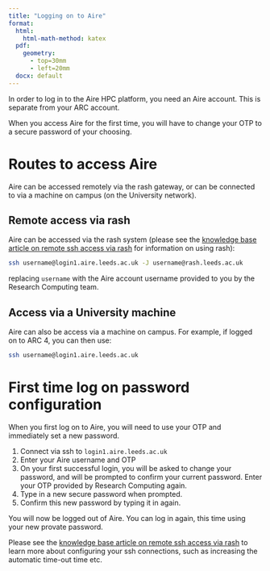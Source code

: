 ```yaml
---
title: "Logging on to Aire"
format: 
  html: 
    html-math-method: katex
  pdf: 
    geometry: 
      - top=30mm
      - left=20mm
  docx: default
---
```


In order to log in to the Aire HPC platform, you need an Aire account. This is separate from your ARC account. 

When you access Aire for the first time, you will have to change your OTP to a secure password of your choosing.

# Routes to access Aire

Aire can be accessed remotely via the rash gateway, or can be connected to via a machine on campus (on the University network).

## Remote access via rash

Aire can be accessed via the rash system (please see the [knowledge base article on remote ssh access via rash](https://it.leeds.ac.uk/it?id=kb_article&sys_id=e787b3561bd34ad4ba670ed0f54bcb17&spa=1) for information on using rash):

```bash
ssh username@login1.aire.leeds.ac.uk -J username@rash.leeds.ac.uk
```

replacing `username` with the Aire account username provided to you by the Research Computing team.

## Access via a University machine

Aire can also be access via a machine on campus. For example, if logged on to ARC 4, you can then use:

```bash
ssh username@login1.aire.leeds.ac.uk
```

# First time log on password configuration

When you first log on to Aire, you will need to use your OTP and immediately set a new password.

1. Connect via ssh to `login1.aire.leeds.ac.uk`
2. Enter your Aire username and OTP
3. On your first successful login, you will be asked to change your password, and will be prompted to confirm your current password. Enter your OTP provided by Research Computing again.
4. Type in a new secure password when prompted.
5. Confirm this new password by typing it in again.

You will now be logged out of Aire. You can log in again, this time using your new provate password.


Please see the [knowledge base article on remote ssh access via rash](https://it.leeds.ac.uk/it?id=kb_article&sys_id=e787b3561bd34ad4ba670ed0f54bcb17&spa=1) to learn more about configuring your ssh connections, such as increasing the automatic time-out time etc.